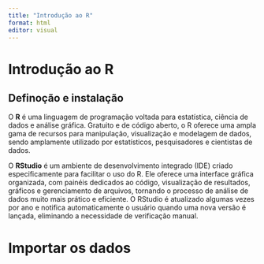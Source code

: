 ```yaml
---
title: "Introdução ao R"
format: html
editor: visual
---
```


# Introdução ao R

## Definoção e instalação

O **R** é uma linguagem de programação voltada para estatística, ciência de dados e análise gráfica. Gratuito e de código aberto, o R oferece uma ampla gama de recursos para manipulação, visualização e modelagem de dados, sendo amplamente utilizado por estatísticos, pesquisadores e cientistas de dados.

O **RStudio** é um ambiente de desenvolvimento integrado (IDE) criado especificamente para facilitar o uso do R. Ele oferece uma interface gráfica organizada, com painéis dedicados ao código, visualização de resultados, gráficos e gerenciamento de arquivos, tornando o processo de análise de dados muito mais prático e eficiente. O RStudio é atualizado algumas vezes por ano e notifica automaticamente o usuário quando uma nova versão é lançada, eliminando a necessidade de verificação manual.

# Importar os dados
